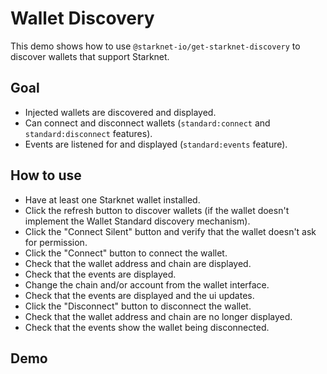 
# Wallet Discovery

This demo shows how to use `@starknet-io/get-starknet-discovery` to discover
wallets that support Starknet.

## Goal

- Injected wallets are discovered and displayed.
- Can connect and disconnect wallets (`standard:connect` and
  `standard:disconnect` features).
- Events are listened for and displayed (`standard:events` feature).

## How to use

- Have at least one Starknet wallet installed.
- Click the refresh button to discover wallets (if the wallet doesn't implement
  the Wallet Standard discovery mechanism).
- Click the "Connect Silent" button and verify that the wallet doesn't ask for
  permission.
- Click the "Connect" button to connect the wallet.
- Check that the wallet address and chain are displayed.
- Check that the events are displayed.
- Change the chain and/or account from the wallet interface.
- Check that the events are displayed and the ui updates.
- Click the "Disconnect" button to disconnect the wallet.
- Check that the wallet address and chain are no longer displayed.
- Check that the events show the wallet being disconnected.

## Demo

<WalletDiscoveryDemo />

